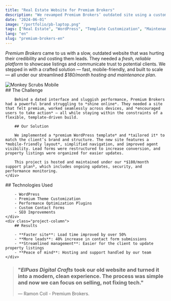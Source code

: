 ```yaml
---
title: "Real Estate Website for Premium Brokers"
description: "We revamped Premium Brokers’ outdated site using a customized WordPress template."
date: "2024-06-01"
image: "/portfolio/pb-laptop.png"
tags: ["Real Estate", "WordPress", "Template Customization", "Maintenance Plan + Hosting"]
lang: "en"
slug: "premium-brokers-en"
---
```



*Premium Brokers* came to us with a slow, outdated website that was hurting their credibility and costing them leads. They needed a *fresh, reliable platform* to showcase listings and communicate trust to potential clients. We stepped in with a crafted solution — fast, mobile-friendly, and built to scale — all under our streamlined *$180/month hosting and maintenance plan*.

<div class="project-gallery">
    <div class="project-gallery-item">
        <Image src={image} width={727} height={1470} alt="Monkey Scrubs Mobile" loading="lazy" decoding="async" />
    </div>
    <div class="project-gallery-content">
        ## The Challenge

        Behind a dated interface and sluggish performance, Premium Brokers had a powerful brand struggling to *shine online*. They needed a site that felt premium, worked seamlessly across devices, and *encouraged users to take action* — all while staying within the constraints of a flexible, template-driven build.

        ## Our Solution

        We implemented a *premium WordPress template* and *tailored it* to match the client’s brand and structure. The new site features a *mobile-friendly layout*, simplified navigation, and improved agent visibility. Lead forms were restructured to increase conversion, and property listings were organized for easier updates.

        This project is hosted and maintained under our *$180/month support plan*, which includes ongoing updates, security, and performance monitoring.
    </div>
</div>

<div class="project-columns">
    <div class="project-column">
        ## Technologies Used

        - WordPress
        - Premium Theme Customization
        - Performance Optimization Plugins
        - Custom Contact Forms
        - SEO Improvements
    </div>
    <div class="project-column">
        ## Results

        - **Faster site**: Load time improved by over 50%
        - **More leads**: 40% increase in contact form submissions
        - **Streamlined management**: Easier for the client to update property listings
        - **Peace of mind**: Hosting and support handled by our team
    </div>
</div>



> ### "*ElPuas Digital Crafts* took our old website and turned it into a modern, clean experience. The process was simple and now we can focus on selling, not fixing tech."
> 
> — Ramon Coll - Premium Brokers.